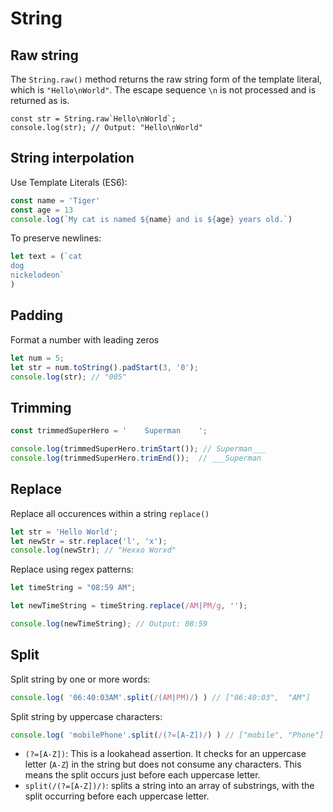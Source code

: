 # String

## Raw string

The `String.raw()` method returns the raw string form of the template literal, which is `"Hello\nWorld"`. The escape sequence `\n` is not processed and is returned as is.

```tsx
const str = String.raw`Hello\nWorld`;
console.log(str); // Output: "Hello\nWorld"
```

## String interpolation

Use Template Literals (ES6):

```js
const name = 'Tiger'
const age = 13
console.log(`My cat is named ${name} and is ${age} years old.`)
```

To preserve newlines:

```js
let text = (`cat
dog
nickelodeon`
)
```


## Padding

Format a number with leading zeros
```ts
let num = 5;
let str = num.toString().padStart(3, '0');
console.log(str); // "005"
```


## Trimming

```js
const trimmedSuperHero = '    Superman    ';

console.log(trimmedSuperHero.trimStart()); // Superman___
console.log(trimmedSuperHero.trimEnd());  // ___Superman
```


## Replace 

Replace all occurences within a string `replace()`
```ts
let str = 'Hello World';
let newStr = str.replace('l', 'x');
console.log(newStr); // "Hexxo Worxd"
```

Replace using regex patterns:
```ts
let timeString = "08:59 AM";

let newTimeString = timeString.replace(/AM|PM/g, '');

console.log(newTimeString); // Output: 08:59
```


## Split

Split string by one or more words:
```ts
console.log( '06:40:03AM'.split(/(AM|PM)/) ) // ["06:40:03",  "AM"]
```

Split string by uppercase characters:
```ts
console.log( 'mobilePhone'.split(/(?=[A-Z])/) ) // ["mobile", "Phone"] 
```
- `(?=[A-Z])`: This is a lookahead assertion. It checks for an uppercase letter (`A-Z`) in the string but does not consume any characters. This means the split occurs just before each uppercase letter.
- `split(/(?=[A-Z])/)`: splits a string into an array of substrings, with the split occurring before each uppercase letter.
